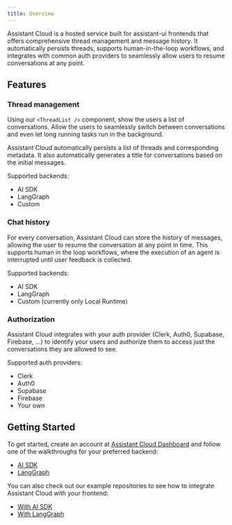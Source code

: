 ```yaml
---
title: Overview
---
```


Assistant Cloud is a hosted service built for assistant-ui frontends that offers comprehensive thread management and message history. It automatically persists threads, supports human-in-the-loop workflows, and integrates with common auth providers to seamlessly allow users to resume conversations at any point.


## Features

### Thread management

Using our `<ThreadList />` component, show the users a list of conversations. Allow the users to seamlessly switch between conversations and even let long running tasks run in the background.

Assistant Cloud automatically persists a list of threads and corresponding metadata. It also automatically generates a title for conversations based on the initial messages.

Supported backends:

- AI SDK
- LangGraph
- Custom

### Chat history

For every conversation, Assistant Cloud can store the history of messages, allowing the user to resume the conversation at any point in time.
This supports human in the loop workflows, where the execution of an agent is interrupted until user feedback is collected.

Supported backends:

- AI SDK
- LangGraph
- Custom (currently only Local Runtime)

### Authorization

Assistant Cloud integrates with your auth provider (Clerk, Auth0, Supabase, Firebase, ...) to identify your users and authorize them to access just the conversations they are allowed to see.

Supported auth providers:

- Clerk
- Auth0
- Supabase
- Firebase
- Your own

## Getting Started

To get started, create an account at [Assistant Cloud Dashboard](https://cloud.assistant-ui.com/) and follow one of the walkthroughs for your preferred backend:

- [AI SDK](/docs/cloud/persistence/ai-sdk)
- [LangGraph](/docs/cloud/persistence/langgraph)

You can also check out our example repositories to see how to integrate Assistant Cloud with your frontend:

- [With AI SDK](https://github.com/assistant-ui/assistant-ui/tree/main/examples/with-cloud)
- [With LangGraph](https://github.com/assistant-ui/assistant-ui/tree/main/examples/with-langgraph)
